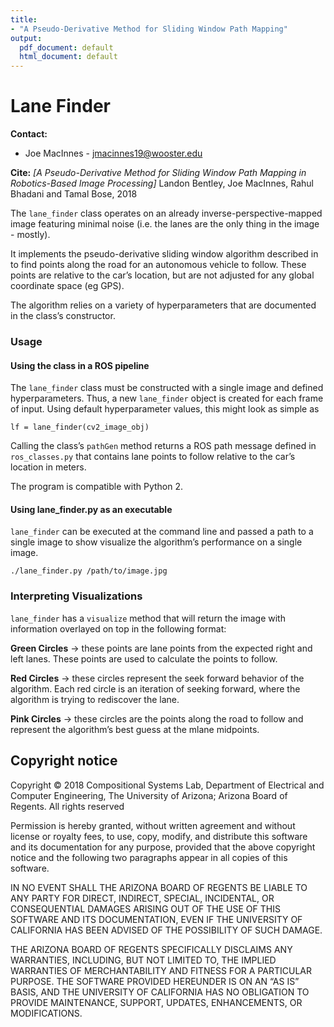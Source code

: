 ```yaml
---
title: 
- "A Pseudo-Derivative Method for Sliding Window Path Mapping"
output:
  pdf_document: default
  html_document: default
---
```

# Lane Finder
**Contact:** 

- Joe MacInnes - <jmacinnes19@wooster.edu>

**Cite:**
*[A Pseudo-Derivative Method for Sliding Window
Path Mapping in Robotics-Based Image Processing]* Landon Bentley, Joe MacInnes, Rahul Bhadani and Tamal Bose, 2018

The `lane_finder` class operates on an already inverse-perspective-mapped image featuring minimal noise (i.e. the lanes are the only thing in the image - mostly).

It implements the pseudo-derivative sliding window algorithm described in to find points along the road for an autonomous vehicle to follow. These points are relative to the car's location, but are not  adjusted for any global coordinate space (eg GPS). 

The algorithm relies on a variety of hyperparameters that are documented in the class's constructor.

### Usage

#### Using the class in a ROS pipeline
The `lane_finder` class must be constructed with a single image and defined hyperparameters. Thus, a new `lane_finder` object is created for each frame of input. Using default hyperparameter values, this might look as simple as

`lf = lane_finder(cv2_image_obj)`

Calling the class's `pathGen` method returns a ROS path message defined in `ros_classes.py` that contains lane points to follow relative to the car's location in meters.

The program is compatible with Python 2.

#### Using lane_finder.py as an executable

`lane_finder` can be executed at the command line and passed a path to a single image to show visualize the algorithm's performance on a single image.

```
./lane_finder.py /path/to/image.jpg
``` 


### Interpreting Visualizations 

`lane_finder` has a `visualize` method that will return the image with information overlayed on top in the following format:

**Green Circles** &rarr; these points are lane points from the expected right and left lanes. These points are used to calculate the points to follow.

**Red Circles** &rarr; these circles represent the seek forward behavior of the algorithm. Each red circle is an iteration of seeking forward, where the algorithm is trying to rediscover the lane.

**Pink Circles** &rarr; these circles are the points along the road to follow and represent the algorithm's best guess at the mlane midpoints.

## Copyright notice
Copyright © 2018 Compositional Systems Lab, Department of Electrical and Computer Engineering, The University of Arizona; Arizona Board of Regents.
All rights reserved

Permission is hereby granted, without written agreement and without 
license or royalty fees, to use, copy, modify, and distribute this
software and its documentation for any purpose, provided that the 
above copyright notice and the following two paragraphs appear in 
all copies of this software.

IN NO EVENT SHALL THE ARIZONA BOARD OF REGENTS BE LIABLE TO ANY PARTY 
FOR DIRECT, INDIRECT, SPECIAL, INCIDENTAL, OR CONSEQUENTIAL DAMAGES 
ARISING OUT OF THE USE OF THIS SOFTWARE AND ITS DOCUMENTATION, EVEN 
IF THE UNIVERSITY OF CALIFORNIA HAS BEEN ADVISED OF THE POSSIBILITY OF 
SUCH DAMAGE.

THE ARIZONA BOARD OF REGENTS SPECIFICALLY DISCLAIMS ANY WARRANTIES, 
INCLUDING, BUT NOT LIMITED TO, THE IMPLIED WARRANTIES OF MERCHANTABILITY 
AND FITNESS FOR A PARTICULAR PURPOSE. THE SOFTWARE PROVIDED HEREUNDER
IS ON AN "AS IS" BASIS, AND THE UNIVERSITY OF CALIFORNIA HAS NO OBLIGATION
TO PROVIDE MAINTENANCE, SUPPORT, UPDATES, ENHANCEMENTS, OR MODIFICATIONS.


